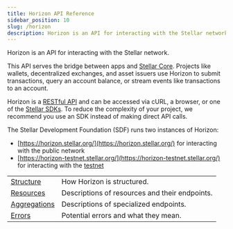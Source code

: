 ```yaml
---
title: Horizon API Reference
sidebar_position: 10
slug: /horizon
description: Horizon is an API for interacting with the Stellar network.
---
```



Horizon is an API for interacting with the Stellar network.

This API serves the bridge between apps and [Stellar Core](/docs/run-core-node). Projects like wallets, decentralized exchanges, and asset issuers use Horizon to submit transactions, query an account balance, or stream events like transactions to an account.

Horizon is a [RESTful API](https://en.wikipedia.org/wiki/Representational_state_transfer) and can be accessed via cURL, a browser, or one of the [Stellar SDKs](/docs/tools/sdks). To reduce the complexity of your project, we recommend you use an SDK instead of making direct API calls.

The Stellar Development Foundation (SDF) runs two instances of Horizon:

- [https://horizon.stellar.org/](https://horizon.stellar.org/) for interacting with the public network
- [https://horizon-testnet.stellar.org/](https://horizon-testnet.stellar.org/) for interacting with the [testnet](/docs/fundamentals-and-concepts/networks)

<MethodTable title="API Reference Sections">

|  |  |
| --- | --- |
| [Structure](../structure/index.mdx) | How Horizon is structured. |
| [Resources](../resources/index.mdx) | Descriptions of resources and their endpoints. |
| [Aggregations](../aggregations/index.mdx) | Descriptions of specialized endpoints. |
| [Errors](../errors/index.mdx) | Potential errors and what they mean. |

</MethodTable>
